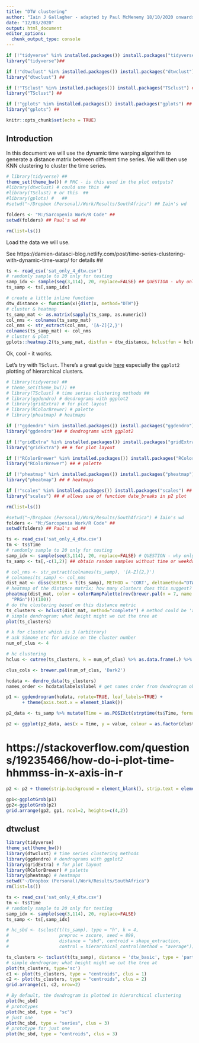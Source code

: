 ---
title: "DTW clustering"
author: "Iain J Gallagher - adapted by Paul McMenemy 18/10/2020 onwards"
date: "12/03/2020"
output: html_document
editor_options: 
  chunk_output_type: console
---
```{r}
if (!"tidyverse" %in% installed.packages()) install.packages("tidyverse") ##
library("tidyverse")##

if (!"dtwclust" %in% installed.packages()) install.packages("dtwclust") ##
library("dtwclust") ##

if (!"TSclust" %in% installed.packages()) install.packages("TSclust") ##
library("TSclust") ##

if (!"gplots" %in% installed.packages()) install.packages("gplots") ##
library("gplots") ##
```

```{r setup, include=FALSE}
knitr::opts_chunk$set(echo = TRUE)
```

## Introduction

In this document we will use the dynamic time warping algorithm to generate a distance matrix between different time series. We will then use KNN clustering to cluster the time series.

```{r}
# library(tidyverse) ##
theme_set(theme_bw()) # PMC - is this used in the plot outputs?
#library(dtwclust) # could use this  ##
#library(TSclust) # or this  ##
#library(gplots) #   ##
#setwd("~/Dropbox (Personal)/Work/Results/SouthAfrica") ## Iain's wd

folders <- "M:/Sarcopenia Work/R Code" ##
setwd(folders) ## Paul's wd ##

rm(list=ls())
```

Load the data we will use.

See https://damien-datasci-blog.netlify.com/post/time-series-clustering-with-dynamic-time-warp/ for details ##
```{r}

ts <- read_csv('sat_only_4_dtw.csv')
# randomly sample to 20 only for testing
samp_idx <- sample(seq(3,114), 20, replace=FALSE) ## QUESTION - why only sample from 3-114 indexes of ts?
ts_samp <- ts[,samp_idx]

# create a little inline function
dtw_distance <- function(x){dist(x, method="DTW")}
# cluster & heatmap
ts_samp_mat <- as.matrix(sapply(ts_samp, as.numeric)) 
col_nms <- colnames(ts_samp_mat)
col_nms <- str_extract(col_nms, '[A-Z]{2,}')
colnames(ts_samp_mat) <- col_nms
# cluster & plot
gplots::heatmap.2(ts_samp_mat, distfun = dtw_distance, hclustfun = hclust, dendrogram = "column", Rowv = FALSE, labRow = FALSE)
```
Ok, cool - it works.

Let's try with ```TSclust```. There's a great guide [here](# https://damien-datasci-blog.netlify.com/post/time-series-clustering-with-dynamic-time-warp/) especially the ```ggplot2``` plotting of hierarchical clusters.

```{r}
# library(tidyverse) ##
# theme_set(theme_bw()) ##
# library(TSclust) # time series clustering methods ##
# library(ggdendro) # dendrograms with ggplot2
# library(gridExtra) # for plot layout
# library(RColorBrewer) # palette
# library(pheatmap) # heatmaps

if (!"ggdendro" %in% installed.packages()) install.packages("ggdendro") ##
library("ggdendro")## # dendrograms with ggplot2

if (!"gridExtra" %in% installed.packages()) install.packages("gridExtra") ##
library("gridExtra") ## # for plot layout

if (!"RColorBrewer" %in% installed.packages()) install.packages("RColorBrewer") ##
library("RColorBrewer") ## # palette

if (!"pheatmap" %in% installed.packages()) install.packages("pheatmap") ##
library("pheatmap") ## # heatmaps

if (!"scales" %in% installed.packages()) install.packages("scales") ##
library("scales") ## # allows use of function date_breaks in p2 plot

rm(list=ls())

#setwd("~/Dropbox (Personal)/Work/Results/SouthAfrica") # Iain's wd
folders <- "M:/Sarcopenia Work/R Code" ##
setwd(folders) ## Paul's wd ##

ts <- read_csv('sat_only_4_dtw.csv')
tm <- ts$Time
# randomly sample to 20 only for testing
samp_idx <- sample(seq(3,114), 20, replace=FALSE) # QUESTION - why only sample from 3-114 indexes of ts?
ts_samp <- ts[,-c(1,2)] ## obtain random samples without time or weekday

# col_nms <- str_extract(colnames(ts_samp), '[A-Z]{2,}')
# colnames(ts_samp) <- col_nms
dist_mat <- diss(SERIES = t(ts_samp), METHOD = 'CORT', deltamethod="DTW")
# heatmap of the distance matrix; how many clusters does this suggest?
pheatmap(dist_mat, color = colorRampPalette(rev(brewer.pal(n = 7, name =
  "PRGn")))(100))
# do the clustering based on this distance metric
ts_clusters <- hclust(dist_mat, method="complete") # method could be 'average' or diana (for DIvisive ANAlysis Clustering)
# simple dendrogram; what height might we cut the tree at
plot(ts_clusters)

# k for cluster which is 3 (arbitrary) 
# ask Simone etc for advice on the cluster number
num_of_clus <- 4

# hc clustering
hclus <- cutree(ts_clusters, k = num_of_clus) %>% as.data.frame(.) %>% rename(. ,cluster_group = .) %>% rownames_to_column("subj")

clus_cols <- brewer.pal(num_of_clus, 'Dark2')

hcdata <- dendro_data(ts_clusters)
names_order <- hcdata$labels$label # get names order from dendrogram object

p1 <- ggdendrogram(hcdata, rotate=TRUE, leaf_labels=TRUE) +
      + theme(axis.text.x = element_blank()) 

p2_data <- ts_samp %>% mutate(Time = as.POSIXct(strptime(ts$Time, format="%H:%M:%S"))) %>% tidyr::pivot_longer(cols = -Time , names_to = 'subj', values_to = 'value') %>% dplyr::full_join(., hclus, by = "subj")  %>%  mutate(subj = factor(subj, levels = rev(as.character(names_order))))

p2 <- ggplot(p2_data, aes(x = Time, y = value, colour = as.factor(cluster_group))) + geom_line() + facet_wrap(~subj, ncol = 1, strip.position="left") + guides(color=FALSE) + theme_bw() + scale_colour_manual(values=clus_cols, breaks = c(1, 2, 3))
```
# https://stackoverflow.com/questions/19235466/how-do-i-plot-time-hhmmss-in-x-axis-in-r

```{r}

p2 <- p2 + theme(strip.background = element_blank(), strip.text = element_blank(), axis.text.y = element_blank(), axis.ticks.y = element_blank(), axis.title.x = element_blank(), axis.title.y = element_blank(), axis.text.x = element_text(angle = 45, hjust=0.8, size=7)) + scale_x_datetime(breaks = date_breaks("1 hour"), labels = date_format("%H:%M"), expand = c(0,0))

gp1<-ggplotGrob(p1)
gp2<-ggplotGrob(p2) 
grid.arrange(gp2, gp1, ncol=2, heights=c(4,2))

```
## dtwclust
```{r}
library(tidyverse)
theme_set(theme_bw())
library(dtwclust) # time series clustering methods
library(ggdendro) # dendrograms with ggplot2
library(gridExtra) # for plot layout
library(RColorBrewer) # palette
library(pheatmap) # heatmaps
setwd("~/Dropbox (Personal)/Work/Results/SouthAfrica")
rm(list=ls())

ts <- read_csv('sat_only_4_dtw.csv')
tm <- ts$Time
# randomly sample to 20 only for testing
samp_idx <- sample(seq(3,114), 20, replace=FALSE)
ts_samp <- ts[,samp_idx]

# hc_sbd <- tsclust(t(ts_samp), type = "h", k = 4,
#                   preproc = zscore, seed = 899,
#                   distance = "sbd", centroid = shape_extraction,
#                   control = hierarchical_control(method = "average"))

ts_clusters <- tsclust(t(ts_samp), distance = 'dtw_basic', type = 'partitional', centroid = 'shape')
# simple dendrogram; what height might we cut the tree at
plot(ts_clusters, type='sc')
c1 <- plot(ts_clusters, type = "centroids", clus = 1)
c2 <- plot(ts_clusters, type = "centroids", clus = 2)
grid.arrange(c1, c2, nrow=2)

# By default, the dendrogram is plotted in hierarchical clustering
plot(hc_sbd)
# prototypes
plot(hc_sbd, type = "sc")
# just one
plot(hc_sbd, type = "series", clus = 3)
# prototype for just one
plot(hc_sbd, type = "centroids", clus = 3)

```
